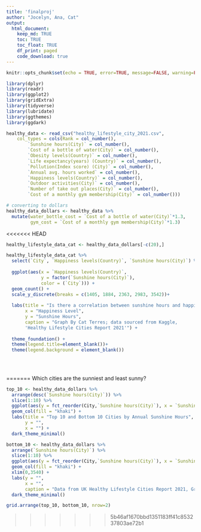 ```yaml
---
title: 'finalproj'
author: "Jocelyn, Ana, Cat"
output: 
  html_document:
    keep_md: TRUE
    toc: TRUE
    toc_float: TRUE
    df_print: paged
    code_download: true
---
```


```r
knitr::opts_chunk$set(echo = TRUE, error=TRUE, message=FALSE, warning=FALSE)
```

```r
library(dplyr)
library(readr)
library(ggplot2)
library(gridExtra)
library(tidyverse)
library(lubridate) 
library(ggthemes)
library(ggdark)
```

```r
healthy_data <- read_csv("healthy_lifestyle_city_2021.csv", 
    col_types = cols(Rank = col_number(), 
        `Sunshine hours(City)` = col_number(), 
        `Cost of a bottle of water(City)` = col_number(), 
        `Obesity levels(Country)` = col_number(), 
        `Life expectancy(years) (Country)` = col_number(), 
        `Pollution(Index score) (City)` = col_number(), 
        `Annual avg. hours worked` = col_number(), 
        `Happiness levels(Country)` = col_number(), 
        `Outdoor activities(City)` = col_number(),
        `Number of take out places(City)` = col_number(), 
        `Cost of a monthly gym membership(City)` = col_number()))

# converting to dollars
healthy_data_dollars <- healthy_data %>% 
  mutate(water_bottle_cost = `Cost of a bottle of water(City)`*1.3,
         gym_cost = `Cost of a monthly gym membership(City)`*1.3)
```


<<<<<<< HEAD














```r
healthy_lifestyle_data_cat <- healthy_data_dollars[-c(20),]

healthy_lifestyle_data_cat %>% 
  select(`City`, `Happiness levels(Country)`, `Sunshine hours(City)`) %>% 
  
  ggplot(aes(x = `Happiness levels(Country)`, 
             y = factor(`Sunshine hours(City)`), 
             color = (`City`))) +
  geom_count() +
  scale_y_discrete(breaks = c(1405, 1884, 2363, 2983, 3542))+
  
  labs(title = "Is there a correlation between sunshine hours and happiness levels?",
       x = "Happiness Level",
       y = "Sunshine Hours",
       caption = "Graph By Cat Terres; data sourced from Kaggle, 
       'Healthy Lifestyle Cities Report 2021'") +
  
  theme_foundation() +
  theme(legend.title=element_blank())+
  theme(legend.background = element_blank())
       
  
  

```
=======
Which cities are the sunniest and least sunny?
```r
top_10 <- healthy_data_dollars %>% 
  arrange(desc(`Sunshine hours(City)`)) %>% 
  slice(1:10) %>% 
  ggplot(aes(y = fct_reorder(City,`Sunshine hours(City)`), x = `Sunshine hours(City)`)) +
  geom_col(fill = "khaki") +
  labs(title = "Top 10 and Bottom 10 Cities by Annual Sunshine Hours",
       y = "",
       x = "") +
  dark_theme_minimal()

bottom_10 <- healthy_data_dollars %>% 
  arrange(`Sunshine hours(City)`) %>% 
  slice(1:10) %>% 
  ggplot(aes(y = fct_reorder(City,`Sunshine hours(City)`), x = `Sunshine hours(City)`)) +
  geom_col(fill = "khaki") +
  xlim(0,3540) +
  labs(y = "",
       x = "",
       caption = "Data from UK Healthy Lifestyle Cities Report 2021, Graph by Jocelyn Radke") +
  dark_theme_minimal()

grid.arrange(top_10, bottom_10, nrow=2)
```

>>>>>>> 5b46af1670bbd1351183ff41c853237803ae72b1
